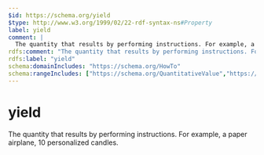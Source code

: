 ```yaml
---
$id: https://schema.org/yield
$type: http://www.w3.org/1999/02/22-rdf-syntax-ns#Property
label: yield
comment: |
  The quantity that results by performing instructions. For example, a paper airplane, 10 personalized candles.
rdfs:comment: "The quantity that results by performing instructions. For example, a paper airplane, 10 personalized candles."
rdfs:label: "yield"
schema:domainIncludes: "https://schema.org/HowTo"
schema:rangeIncludes: ["https://schema.org/QuantitativeValue","https://schema.org/Text"]
---
```


# yield

The quantity that results by performing instructions. For example, a paper airplane, 10 personalized candles.

